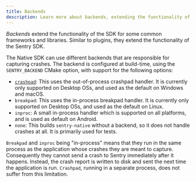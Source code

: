```yaml
---
title: Backends
description: Learn more about backends, extending the functionality of the Sentry SDK for crash reporting.
---
```


_Backends_ extend the functionality of the SDK for some common frameworks
and libraries. Similar to plugins, they extend the functionality of the Sentry
SDK.

The Native SDK can use different backends that are responsible for capturing
crashes. The backend is configured at build-time, using the `SENTRY_BACKEND`
CMake option, with support for the following options:

- [`crashpad`](crashpad/): This uses the out-of-process crashpad handler. It is currently
  only supported on Desktop OSs, and used as the default on Windows and macOS.
- `breakpad`: This uses the in-process breakpad handler. It is currently
  only supported on Desktop OSs, and used as the default on Linux.
- `inproc`: A small in-process handler which is supported on all platforms,
  and is used as default on Android.
- `none`: This builds `sentry-native` without a backend, so it does not handle
  crashes at all. It is primarily used for tests.

`Breakpad` and `inproc` being "in-process" means that they run in the same process
as the application whose crashes they are meant to capture. Consequently they cannot
send a crash to Sentry immediately after it happens. Instead, the crash report is
written to disk and sent the next time the application is run. `Crashpad`, running
in a separate process, does not suffer from this limitation.
